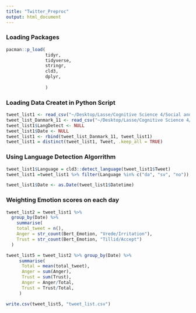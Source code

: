 ```yaml
---
title: "Twitter_Preproc"
output: html_document
---
```


### Loading Packages

```r
pacman::p_load( 
               tidyr, 
               tidyverse, 
               stringr, 
               cld3,
               dplyr,
               
               )
```

### Loading Data Createt in Python Script

```r
tweet_list1 <- read_csv("~/Desktop/Lasse/Cognitive Science 4/Social and Cultural dynamics/tweet_list1.csv")
tweet_list_Danmark_11 <- read_csv("~/Desktop/Lasse/Cognitive Science 4/Social and Cultural dynamics/Twitter Analysis/tweet_test1.csv")
tweet_list1$LangDetect <- NULL
tweet_list1$Date <- NULL
tweet_list1 <- rbind(tweet_list_Danmark_11, tweet_list1)
tweet_list1 = distinct(tweet_list1, Tweet, .keep_all = TRUE)
```

### Using Language Detection Algorrithm

```r
tweet_list1$Language = cld3::detect_language(tweet_list1$Tweet)
tweet_list1 =tweet_list1 %>% filter(Language %in% c("da", "sv", "no"))
```

```r
tweet_list1$Date <- as.Date(tweet_list1$Datetime)
```

### Weighting Emotion scores on each day

```r
tweet_list2 = tweet_list1 %>% 
  group_by(Date) %>% 
    summarise(
    total_tweet = n(),
    Anger = str_count(Bert_Emotion, "Vrede/Irritation"),
    Trust = str_count(Bert_Emotion, "Tillid/Accept") 
  )

tweet_list5 = tweet_list2 %>% group_by(Date) %>% 
     summarise(
      Total = mean(total_tweet),
      Anger = sum(Anger),
      Trust = sum(Trust),
      Anger = Anger/Total,
      Trust = Trust/Total,
     )

write.csv(tweet_list5, "tweet_list.csv")
```
